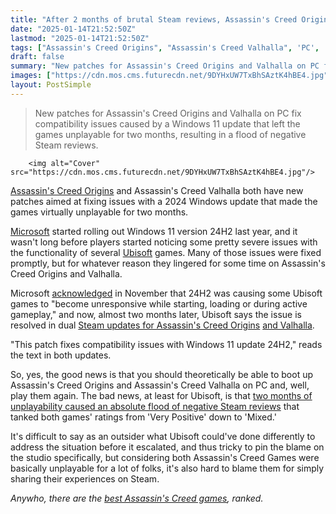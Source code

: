 ```yaml
---
title: "After 2 months of brutal Steam reviews, Assassin's Creed Origins and Valhalla patch fixes 'compatibility issues' with a Windows update that made them nearly unplayable"
date: "2025-01-14T21:52:50Z"
lastmod: "2025-01-14T21:52:50Z"
tags: ["Assassin's Creed Origins", "Assassin's Creed Valhalla", 'PC', 'Ubisoft', 'Windows 11', 'Action RPG', 'Patch', 'Bug Fix']
draft: false
summary: "New patches for Assassin's Creed Origins and Valhalla on PC fix compatibility issues caused by a Windows 11 update that left the games unplayable for two months, resulting in a flood of negative Steam reviews."
images: ["https://cdn.mos.cms.futurecdn.net/9DYHxUW7TxBhSAztK4hBE4.jpg"]
layout: PostSimple
---
```

> New patches for Assassin's Creed Origins and Valhalla on PC fix compatibility issues caused by a Windows 11 update that left the games unplayable for two months, resulting in a flood of negative Steam reviews.


        <img alt="Cover" src="https://cdn.mos.cms.futurecdn.net/9DYHxUW7TxBhSAztK4hBE4.jpg"/>
        
[Assassin's Creed Origins](https://www.gamesradar.com/assassins-creed-origins-guide-walkthrough/) and Assassin's Creed Valhalla both have new patches aimed at fixing issues with a 2024 Windows update that made the games virtually unplayable for two months.

[Microsoft](https://www.gamesradar.com/tag/microsoft/) started rolling out Windows 11 version 24H2 last year, and it wasn't long before players started noticing some pretty severe issues with the functionality of several [Ubisoft](https://www.gamesradar.com/tag/ubisoft/) games. Many of those issues were fixed promptly, but for whatever reason they lingered for some time on Assassin's Creed Origins and Valhalla.

Microsoft [acknowledged](https://learn.microsoft.com/en-us/windows/release-health/status-windows-11-24h2#3448msgdesc) in November that 24H2 was causing some Ubisoft games to "become unresponsive while starting, loading or during active gameplay," and now, almost two months later, Ubisoft says the issue is resolved in dual [Steam updates for Assassin's Creed Origins](https://steamcommunity.com/games/582160/announcements/detail/509569169404986133) [and Valhalla](https://steamcommunity.com/games/2208920/announcements/detail/498310170330268424).

"This patch fixes compatibility issues with Windows 11 update 24H2," reads the text in both updates.

So, yes, the good news is that you should theoretically be able to boot up Assassin's Creed Origins and Assassin's Creed Valhalla on PC and, well, play them again. The bad news, at least for Ubisoft, is that [two months of unplayability caused an absolute flood of negative Steam reviews](https://www.gamesradar.com/games/assassin-s-creed/2-months-later-assassins-creed-origins-is-getting-pounded-with-negative-steam-reviews-because-the-windows-update-that-broke-it-still-isnt-fixed/) that tanked both games' ratings from 'Very Positive' down to 'Mixed.'

It's difficult to say as an outsider what Ubisoft could've done differently to address the situation before it escalated, and thus tricky to pin the blame on the studio specifically, but considering both Assassin's Creed Games were basically unplayable for a lot of folks, it's also hard to blame them for simply sharing their experiences on Steam.

*Anywho, there are the *[<em>best Assassin's Creed games</em>](https://www.gamesradar.com/best-assassins-creed-games/)*, ranked.*
        